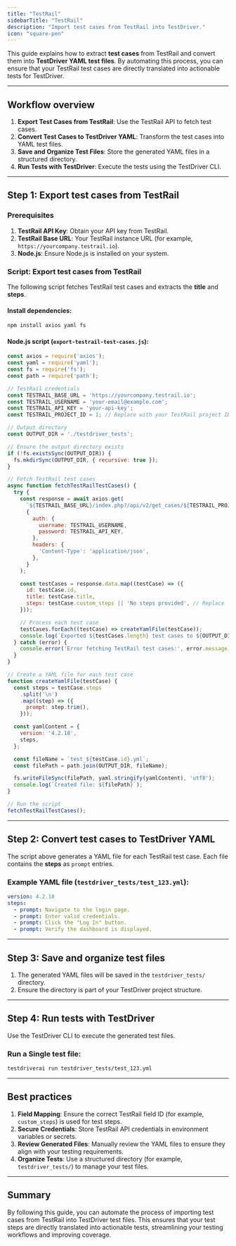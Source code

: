 ```yaml
---
title: "TestRail"
sidebarTitle: "TestRail"
description: "Import test cases from TestRail into TestDriver."
icon: "square-pen"
---
```


This guide explains how to extract **test cases** from TestRail and convert them into **TestDriver YAML test files**. By automating this process, you can ensure that your TestRail test cases are directly translated into actionable tests for TestDriver.

---

## Workflow overview

1. **Export Test Cases from TestRail**: Use the TestRail API to fetch test cases.
2. **Convert Test Cases to TestDriver YAML**: Transform the test cases into YAML test files.
3. **Save and Organize Test Files**: Store the generated YAML files in a structured directory.
4. **Run Tests with TestDriver**: Execute the tests using the TestDriver CLI.

---

## Step 1: Export test cases from TestRail

### Prerequisites
1. **TestRail API Key**: Obtain your API key from TestRail.
2. **TestRail Base URL**: Your TestRail instance URL (for example, `https://yourcompany.testrail.io`).
3. **Node.js**: Ensure Node.js is installed on your system.

### Script: Export test cases from TestRail

The following script fetches TestRail test cases and extracts the **title** and **steps**.

#### Install dependencies:

```bash
npm install axios yaml fs
```

#### Node.js script (`export-testrail-test-cases.js`):

```javascript [expandable]
const axios = require('axios');
const yaml = require('yaml');
const fs = require('fs');
const path = require('path');

// TestRail credentials
const TESTRAIL_BASE_URL = 'https://yourcompany.testrail.io';
const TESTRAIL_USERNAME = 'your-email@example.com';
const TESTRAIL_API_KEY = 'your-api-key';
const TESTRAIL_PROJECT_ID = 1; // Replace with your TestRail project ID

// Output directory
const OUTPUT_DIR = './testdriver_tests';

// Ensure the output directory exists
if (!fs.existsSync(OUTPUT_DIR)) {
  fs.mkdirSync(OUTPUT_DIR, { recursive: true });
}

// Fetch TestRail test cases
async function fetchTestRailTestCases() {
  try {
    const response = await axios.get(
      `${TESTRAIL_BASE_URL}/index.php?/api/v2/get_cases/${TESTRAIL_PROJECT_ID}`,
      {
        auth: {
          username: TESTRAIL_USERNAME,
          password: TESTRAIL_API_KEY,
        },
        headers: {
          'Content-Type': 'application/json',
        },
      }
    );

    const testCases = response.data.map((testCase) => ({
      id: testCase.id,
      title: testCase.title,
      steps: testCase.custom_steps || 'No steps provided', // Replace `custom_steps` with the field ID for test steps if applicable
    }));

    // Process each test case
    testCases.forEach((testCase) => createYamlFile(testCase));
    console.log(`Exported ${testCases.length} test cases to ${OUTPUT_DIR}`);
  } catch (error) {
    console.error('Error fetching TestRail test cases:', error.message);
  }
}

// Create a YAML file for each test case
function createYamlFile(testCase) {
  const steps = testCase.steps
    .split('\n')
    .map((step) => ({
      prompt: step.trim(),
    }));

  const yamlContent = {
    version: '4.2.18',
    steps,
  };

  const fileName = `test_${testCase.id}.yml`;
  const filePath = path.join(OUTPUT_DIR, fileName);

  fs.writeFileSync(filePath, yaml.stringify(yamlContent), 'utf8');
  console.log(`Created file: ${filePath}`);
}

// Run the script
fetchTestRailTestCases();
```

---

## Step 2: Convert test cases to TestDriver YAML

The script above generates a YAML file for each TestRail test case. Each file contains the **steps** as `prompt` entries.

### Example YAML file (`testdriver_tests/test_123.yml`):

```yaml
version: 4.2.18
steps:
  - prompt: Navigate to the login page.
  - prompt: Enter valid credentials.
  - prompt: Click the "Log In" button.
  - prompt: Verify the dashboard is displayed.
```

---

## Step 3: Save and organize test files

1. The generated YAML files will be saved in the `testdriver_tests/` directory.
2. Ensure the directory is part of your TestDriver project structure.

---

## Step 4: Run tests with TestDriver

Use the TestDriver CLI to execute the generated test files.

### Run a Single test file:

```bash
testdriverai run testdriver_tests/test_123.yml
```

---

## Best practices

1. **Field Mapping**: Ensure the correct TestRail field ID (for example, `custom_steps`) is used for test steps.
2. **Secure Credentials**: Store TestRail API credentials in environment variables or secrets.
3. **Review Generated Files**: Manually review the YAML files to ensure they align with your testing requirements.
4. **Organize Tests**: Use a structured directory (for example, `testdriver_tests/`) to manage your test files.

---

## Summary

By following this guide, you can automate the process of importing test cases from TestRail into TestDriver test files. This ensures that your test steps are directly translated into actionable tests, streamlining your testing workflows and improving coverage.
